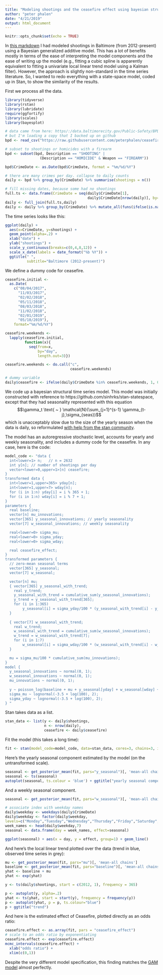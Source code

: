 ```yaml
---
title: "Modeling shootings and the ceasefire effect using bayesian structural / state space time series model"
author: "peter phalen"
date: "4/21/2019"
output: html_document
---
```


```r
knitr::opts_chunk$set(echo = TRUE)
```

In [this markdown](https://www.peterphalen.com/ceasefire/) I had modeled shootings in Baltimore (from 2012-present) using a Bayesian generalized additive model. This has a lot of benefits mostly in terms of the ease of interpreting the model components and the ease of writing up the model (e.g., fitting a cubic spline is apparently equivalent to fitting a univariate local linear trend model using a Kalman filter). However, the approach is slightly non-standard in the time series literature. So, I wanted to redo everything with a state-space model, coded up in Stan, to show the similarity of the results.

First we process all the data.
```r
library(tidyverse)
library(rstan)
library(lubridate)
require(ggfortify)
library(scales)
library(bayesplot)

# data came from here: https/:/data.baltimorecity.gov/Public-Safety/BPD-Part-1-Victim-Based-Crime-Data/wsfq-mvij/data
# but I'm loading a copy that I backed up on github
bpd <- read_csv("https://raw.githubusercontent.com/peterphalen/ceasefire/master/BPD_Part_1_Victim_Based_Crime_Data.csv")

# subset to shootings or homicides with a firearm
bpd <- subset(bpd, Description == "SHOOTING" |
                (Description == "HOMICIDE" & Weapon == "FIREARM"))

bpd$CrimeDate <- as.Date(bpd$CrimeDate, format = "%m/%d/%Y")

# there are many crimes per day. collapse to daily counts
daily <- bpd %>% group_by(CrimeDate) %>% summarise(shootings = n())

# fill missing dates, because some had no shootings
full.ts <- data.frame(CrimeDate = seq(daily$CrimeDate[1], 
                                      daily$CrimeDate[nrow(daily)], by="day"))
daily <- full_join(full.ts,daily)
daily <- daily %>% group_by(CrimeDate) %>% mutate_all(funs(ifelse(is.na(.),0,.)))
```

The time series looks like this:

```r
ggplot(daily) +
  aes(x=CrimeDate, y=shootings) +
  geom_point(alpha=.2) + 
  xlab("date") +
  ylab("shootings") +
  scale_y_continuous(breaks=c(0,4,8,12)) +
  scale_x_date(labels = date_format("%b %Y")) +
  ggtitle(" ", 
          subtitle="Baltimore (2012-present)")
```

We define a dummy code for ceasefire.

```r
ceasefire.initial <- 
  as.Date(
    c("08/04/2017",
      "11/03/2017",
      "02/02/2018",
      "05/11/2018",
      "08/03/2018",
      "11/02/2018",
      "02/01/2019",
      "05/10/2019"),
    format="%m/%d/%Y")

ceasefire.weekends <- 
  lapply(ceasefire.initial,
         function(x){
           seq(from=x,
               by="day",
               length.out=3)})

ceasefire.weekends <- do.call("c", 
                              ceasefire.weekends)

# dummy variable
daily$ceasefire <- ifelse(daily$CrimeDate %in% ceasefire.weekends, 1, 0)

```

We code up a bayesian structural time series model. This model was initially constructed with reference to https://github.com/sinhrks/stan-statespace, except that they had seasonality represented with this equation $$\gamma_t  \text{ ~ }  \mathcal{N}(\sum_{j=1}^{s-1} \gamma_{t-j},\sigma_{seas})$$ which is unacceptably slow due to the size of the yearly season when the data is daily, so reformulated [with help from the stan community](https://discourse.mc-stan.org/t/structural-time-series-with-seasonality-sampling-very-slowly/8552/13).

The model has an autoregressive stochastic level, accounts for yearly and weekly seasonality, and includes a dummy code for the ceasefire. In any case, here is the code:

```r
model_code <- "data {
  int<lower=1> n;   // n = 2632
  int y[n]; // number of shootings per day
  vector<lower=0,upper=1>[n] ceasefire;
}
transformed data {
  int<lower=1,upper=365> yday[n];
  int<lower=1,upper=7> wday[n];
  for (i in 1:n) yday[i] = i % 365 + 1;
  for (i in 1:n) wday[i] = i % 7 + 1;
}
parameters {
  real baseline;
  vector[n] mu_innovations;
  vector[365] y_seasonal_innovations; // yearly seasonality 
  vector[7] w_seasonal_innovations; // weekly seasonality 

  real<lower=0> sigma_mu;
  real<lower=0> sigma_yday;
  real<lower=0> sigma_wday;

  real ceasefire_effect;
}
transformed parameters {
  // zero-mean seasonal terms
  vector[365] y_seasonal;
  vector[7] w_seasonal;

  vector[n] mu;
  { vector[365] y_seasonal_with_trend;
    real y_trend;
    y_seasonal_with_trend = cumulative_sum(y_seasonal_innovations);
    y_trend = y_seasonal_with_trend[365];
    for (i in 1:365)
        y_seasonal[i] = sigma_yday/100 * (y_seasonal_with_trend[i] - y_trend * i/365.0); 
  }
  
  { vector[7] w_seasonal_with_trend;
    real w_trend;
    w_seasonal_with_trend = cumulative_sum(w_seasonal_innovations);
    w_trend = w_seasonal_with_trend[7];
    for (i in 1:7)
        w_seasonal[i] = sigma_wday/100 * (w_seasonal_with_trend[i] - w_trend * i/7.0); 
  }

  mu = sigma_mu/100 * cumulative_sum(mu_innovations);
}
model {
  y_seasonal_innovations ~ normal(0, 1);
  w_seasonal_innovations ~ normal(0, 1);
  mu_innovations ~ normal(0, 1);
  
  y ~ poisson_log(baseline + mu + y_seasonal[yday] + w_seasonal[wday] + ceasefire_effect * ceasefire);
  sigma_mu ~ lognormal(-3.5 + log(100), 2);
  sigma_yday ~ lognormal(-3.5 + log(100), 2);
} "

```

Stan takes data as a list.

```r
stan_data <- list(y <- daily$shootings,
                  n <- nrow(daily),
                  ceasefire <- daily$ceasefire)
```

Fit the model (this takes a long time):

```r
fit <- stan(model_code=model_code, data=stan_data, cores=3, chains=3, iter = 500, control=list(adapt_delta=.95, max_treedepth=15))
```

Here's the yearly seasonal component estimated by the model (on the untransformed scale). 

```r
seasonal <- get_posterior_mean(fit, pars="y_seasonal")[, 'mean-all chains']
seasonal <- ts(seasonal)
autoplot(seasonal, ts.colour = 'blue') + ggtitle("yearly seasonal component")
```

And a weekly seasonal component.

```r
seasonal <- get_posterior_mean(fit, pars="w_seasonal")[, 'mean-all chains']

# associate index with weekday names
daily$weekday <- weekdays(daily$CrimeDate)
daily$weekday <- factor(daily$weekday,
levels=c("Monday","Tuesday","Wednesday","Thursday","Friday","Saturday","Sunday"))
week_names <- head(daily$weekday,7)
seasonal <- data.frame(day = week_names, effect=seasonal)

ggplot(seasonal) + aes(x = day, y = effect, group=1) + geom_line()
```

And here's the local linear trend plotted over the data (trend in blue, observed time series in grey):

```r
mu <- get_posterior_mean(fit, pars="mu")[, 'mean-all chains'] 
baseline <- get_posterior_mean(fit, pars="baseline")[, 'mean-all chains'] 
yhat <- baseline + mu
yhat <- exp(yhat) 

y <- ts(daily$shootings, start = c(2012, 1), frequency = 365)

p <- autoplot(y, alpha=.2)
yhat <- ts(yhat, start = start(y), frequency = frequency(y))
p <- autoplot(yhat, p = p, ts.colour="blue")
p + ggtitle("trend")
```

And here is the estimated effect of Ceasefire, plotted directly as an odds ratio:

```r
ceasefire.effect <- as.array(fit, pars = "ceasefire_effect") 
# scale to an odds ratio by exponentiating
ceasefire.effect <- exp(ceasefire.effect)
mcmc_intervals(ceasefire.effect) + 
  xlab("odds ratio") +
  xlim(c(0,1))
```

Despite the very different model specification, this finding matches the [GAM model](https://www.peterphalen.com/ceasefire/) almost perfectly.


